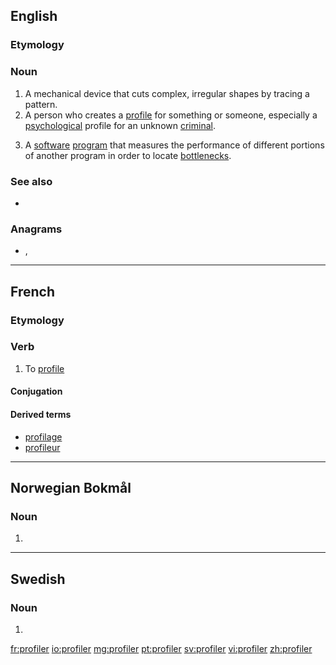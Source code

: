 ==English==

===Etymology===
{{suffix|profile|er|lang=en}}

===Noun===
{{en-noun}}

# A mechanical device that cuts complex, irregular shapes by tracing a pattern.
# A person who creates a [[profile]] for something or someone, especially a [[psychological]] profile for an unknown [[criminal]].
# {{lb|en|computing}} A [[software]] [[program]] that measures the performance of different portions of another program in order to locate [[bottleneck]]s.

===See also===
* {{l|en|profilist}}

===Anagrams===
* {{l|en|pro-lifer}}, {{l|en|prolifer}}

----

==French==

===Etymology===
{{suffix|profil|er|lang=fr}}

===Verb===
{{fr-verb}}

# To [[profile]]

====Conjugation====
{{fr-conj-auto}}

====Derived terms====
* [[profilage]]
* [[profileur]]

----

==Norwegian Bokmål==

===Noun===
{{head|nb|noun form|g=m}}

# {{inflection of|profil||indefinite|p|lang=nb}}

----

==Swedish==

===Noun===
{{head|sv|noun form}}

# {{sv-noun-form-indef-pl|profil}}

[[fr:profiler]]
[[io:profiler]]
[[mg:profiler]]
[[pt:profiler]]
[[sv:profiler]]
[[vi:profiler]]
[[zh:profiler]]